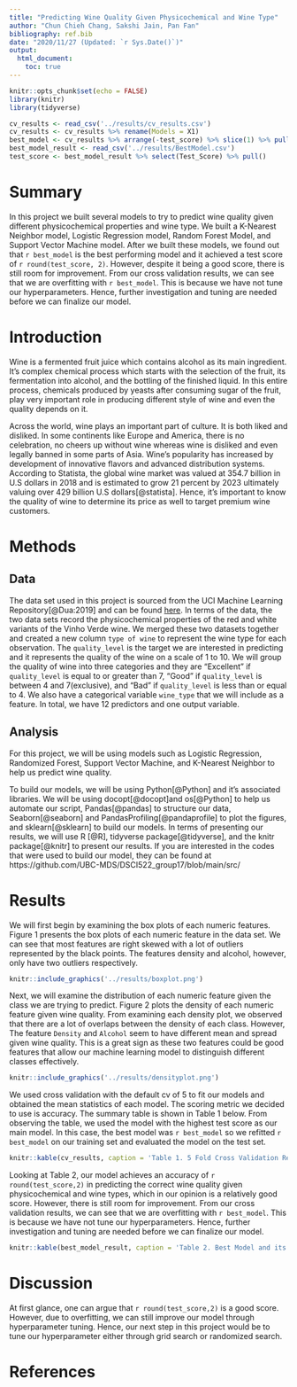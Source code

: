 ```yaml
---
title: "Predicting Wine Quality Given Physicochemical and Wine Type"
author: "Chun Chieh Chang, Sakshi Jain, Pan Fan"
bibliography: ref.bib
date: "2020/11/27 (Updated: `r Sys.Date()`)"
output: 
  html_document:
    toc: true
---
```


```r
knitr::opts_chunk$set(echo = FALSE)
library(knitr)
library(tidyverse)
```

```r
cv_results <- read_csv('../results/cv_results.csv')
cv_results <- cv_results %>% rename(Models = X1)
best_model <- cv_results %>% arrange(-test_score) %>% slice(1) %>% pull(Models)
best_model_result <- read_csv('../results/BestModel.csv')
test_score <- best_model_result %>% select(Test_Score) %>% pull()
```

# Summary
In this project we built several models to try to predict wine quality given different physicochemical properties and wine type. We built a K-Nearest Neighbor model, Logistic Regression model, Random Forest Model, and Support Vector Machine model. After we built these models, we found out that `r best_model` is the best performing model and it achieved a test score of `r round(test_score, 2)`. However, despite it being a good score, there is still room for improvement. From our cross validation results, we can see that we are overfitting with `r best_model`. This is because we have not tune our hyperparameters. Hence, further investigation and tuning are needed before we can finalize our model. 

# Introduction

Wine is a fermented fruit juice which contains alcohol as its main ingredient. It’s complex chemical process which starts with the selection of the fruit, its fermentation into alcohol, and the bottling of the finished liquid. In this entire process, chemicals produced by yeasts after consuming sugar of the fruit, play very important role in producing different style of wine and even the quality depends on it.

Across the world, wine plays an important part of culture. It is both liked and disliked. In some continents like Europe and America, there is no celebration, no cheers up without wine whereas wine is disliked and even legally banned in some parts of Asia. Wine’s popularity has increased by development of innovative flavors and advanced distribution systems. According to Statista, the global wine market was valued at 354.7 billion in U.S dollars in 2018 and is estimated to grow 21 percent by 2023 ultimately valuing over 429 billion U.S dollars[@statista]. Hence, it’s important to know the quality of wine to determine its price as well to target premium wine customers.

# Methods

## Data

The data set used in this project is sourced from the UCI Machine Learning Repository[@Dua:2019] and can be found [here](https://archive.ics.uci.edu/ml/datasets/Wine+Quality). In terms of the data, the two data sets record the physicochemical properties of the red and white variants of the Vinho Verde wine. We merged these two datasets together and created a new column `type of wine` to represent the wine type for each observation. The `quality_level` is the target we are interested in predicting and it represents the quality of the wine on a scale of 1 to 10. We will group the quality of wine into three categories and they are "Excellent" if `quality_level` is equal to or greater than 7, "Good" if `quality_level` is between 4 and 7(exclusive), and "Bad" if `quality_level` is less than or equal to 4. We also have a categorical variable `wine_type` that we will include as a feature. In total, we have 12 predictors and one output variable.

## Analysis

For this project, we will be using models such as Logistic Regression, Randomized Forest, Support Vector Machine, and K-Nearest Neighbor to help us predict wine quality.

To build our models, we will be using Python[@Python] and it's associated libraries. We will be using docopt[@docopt]and os[@Python] to help us automate our script, Pandas[@pandas] to structure our data, Seaborn[@seaborn] and PandasProfiling[@pandaprofile] to plot the figures, and sklearn[@sklearn] to build our models. In terms of presenting our results, we will use R [@R], tidyverse package[@tidyverse], and the knitr package[@knitr] to present our results. If you are interested in the codes that were used to build our model, they can be found at https://github.com/UBC-MDS/DSCI522_group17/blob/main/src/





# Results

We will first begin by examining the box plots of each numeric features. Figure 1 presents the box plots of each numeric feature in the data set. We can see that most features are right skewed with a lot of outliers represented by the black points. The features density and alcohol, however, only have two outliers respectively.
```r
knitr::include_graphics('../results/boxplot.png')
```

Next, we will examine the distribution of each numeric feature given the class we are trying to predict. Figure 2 plots the density of each numeric feature given wine quality. From examining each density plot, we observed that there are a lot of overlaps between the density of each class. However, The feature `Density` and `Alcohol` seem to have different mean and spread given wine quality. This is a great sign as these two features could be good features that allow our machine learning model to distinguish different classes effectively. 

```r
knitr::include_graphics('../results/densityplot.png')
```






We used cross validation with the default cv of 5 to fit our models and obtained the mean statistics of each model. The scoring metric we decided to use is accuracy. The summary table is shown in Table 1 below. From observing the table, we used the model with the highest test score as our main model. In this case, the best model was `r best_model` so we refitted `r best_model` on our training set and evaluated the model on the test set. 

```r
knitr::kable(cv_results, caption = 'Table 1. 5 Fold Cross Validation Results')
```


Looking at Table 2, our model achieves an accuracy of `r round(test_score,2)` in predicting the correct wine quality given physicochemical and wine types, which in our opinion is a relatively good score. However, there is still room for improvement. From our cross validation results, we can see that we are overfitting with `r best_model`. This is because we have not tune our hyperparameters. Hence, further investigation and tuning are needed before we can finalize our model. 

```r
knitr::kable(best_model_result, caption = 'Table 2. Best Model and its Score on Test Set')
```

# Discussion

At first glance, one can argue that `r round(test_score,2)` is a good score. However, due to overfitting, we can still improve our model through hyperparameter tuning. Hence, our next step in this project would be to tune our hyperparameter either through grid search or randomized search.

# References